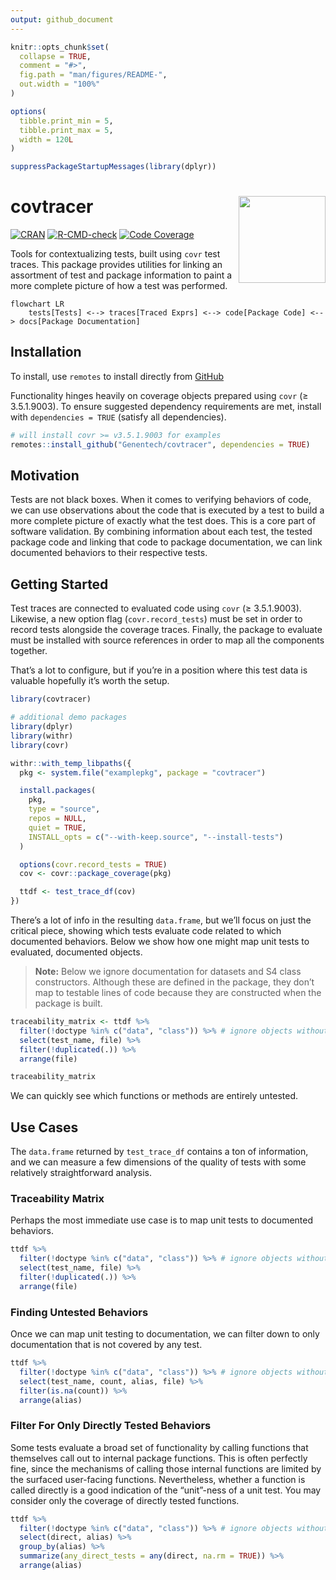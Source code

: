 ```yaml
---
output: github_document
---
```


<!-- README.md is generated from README.Rmd. Please edit that file -->


```r
knitr::opts_chunk$set(
  collapse = TRUE,
  comment = "#>",
  fig.path = "man/figures/README-",
  out.width = "100%"
)

options(
  tibble.print_min = 5,
  tibble.print_max = 5,
  width = 120L
)

suppressPackageStartupMessages(library(dplyr))
```

# covtracer <a href='https://github.com/genentech/covtracer'><img src='man/figures/hex.png' align="right" height="139" /></a>

<!-- badges: start -->
[![CRAN](https://img.shields.io/cran/v/covtracer.svg)](https://cran.r-project.org/package=covtracer) 
[![R-CMD-check](https://github.com/Genentech/covtracer/workflows/R-CMD-check/badge.svg)](https://github.com/Genentech/covtracer/actions) 
[![Code Coverage](https://img.shields.io/codecov/c/github/genentech/covtracer/main.svg)](https://codecov.io/gh/genentech/covtracer)
<!-- badges: end -->

Tools for contextualizing tests, built using `covr` test traces. This 
package provides utilities for linking an assortment of test and 
package information to paint a more complete picture of how a test
was performed.

```mermaid
flowchart LR
    tests[Tests] <--> traces[Traced Exprs] <--> code[Package Code] <--> docs[Package Documentation]
```

## Installation

To install, use `remotes` to install directly from
[GitHub](https://www.github.com/Genentech/covtracer)

Functionality hinges heavily on coverage objects prepared using `covr` 
(≥ 3.5.1.9003). To ensure suggested dependency requirements are met, 
install with `dependencies = TRUE` (satisfy all dependencies).

```r
# will install covr >= v3.5.1.9003 for examples
remotes::install_github("Genentech/covtracer", dependencies = TRUE)
```

## Motivation

Tests are not black boxes. When it comes to verifying behaviors of code, we can
use observations about the code that is executed by a test to build a more
complete picture of exactly what the test does. This is a core part of software
validation. By combining information about each test, the tested package code
and linking that code to package documentation, we can link documented behaviors
to their respective tests.

## Getting Started

Test traces are connected to evaluated code using `covr` (≥ 3.5.1.9003).
Likewise, a new option flag (`covr.record_tests`) must be set in order to record
tests alongside the coverage traces. Finally, the package to evaluate must be
installed with source references in order to map all the components together. 

That's a lot to configure, but if you're in a position where this test data is
valuable hopefully it's worth the setup. 

```r
library(covtracer)

# additional demo packages
library(dplyr)
library(withr)
library(covr)

withr::with_temp_libpaths({
  pkg <- system.file("examplepkg", package = "covtracer")

  install.packages(
    pkg,
    type = "source",
    repos = NULL,
    quiet = TRUE,
    INSTALL_opts = c("--with-keep.source", "--install-tests")
  )

  options(covr.record_tests = TRUE)
  cov <- covr::package_coverage(pkg)

  ttdf <- test_trace_df(cov)
})
```

There's a lot of info in the resulting `data.frame`, but we'll focus on just the
critical piece, showing which tests evaluate code related to which documented
behaviors. Below we show how one might map unit tests to evaluated, documented
objects.

> **Note:** Below we ignore documentation for datasets and S4 class
> constructors. Although these are defined in the package, they don't map to
> testable lines of code because they are constructed when the package is built.

```r
traceability_matrix <- ttdf %>%
  filter(!doctype %in% c("data", "class")) %>% # ignore objects without testable code
  select(test_name, file) %>%
  filter(!duplicated(.)) %>%
  arrange(file)

traceability_matrix
```

We can quickly see which functions or methods are entirely untested.

## Use Cases

The `data.frame` returned by `test_trace_df` contains a ton of information, and
we can measure a few dimensions of the quality of tests with some relatively
straightforward analysis.

### Traceability Matrix

Perhaps the most immediate use case is to map unit tests to documented
behaviors. 

```r
ttdf %>%
  filter(!doctype %in% c("data", "class")) %>% # ignore objects without testable code
  select(test_name, file) %>%
  filter(!duplicated(.)) %>%
  arrange(file)
```

### Finding Untested Behaviors

Once we can map unit testing to documentation, we can filter down to only
documentation that is not covered by any test.

```r
ttdf %>%
  filter(!doctype %in% c("data", "class")) %>% # ignore objects without testable code
  select(test_name, count, alias, file) %>%
  filter(is.na(count)) %>%
  arrange(alias)
```

### Filter For Only Directly Tested Behaviors

Some tests evaluate a broad set of functionality by calling functions that
themselves call out to internal package functions. This is often perfectly fine,
since the mechanisms of calling those internal functions are limited by the
surfaced user-facing functions. Nevertheless, whether a function is called
directly is a good indication of the "unit"-ness of a unit test. You may
consider only the coverage of directly tested functions.

```r
ttdf %>%
  filter(!doctype %in% c("data", "class")) %>% # ignore objects without testable code
  select(direct, alias) %>%
  group_by(alias) %>%
  summarize(any_direct_tests = any(direct, na.rm = TRUE)) %>%
  arrange(alias)
```
